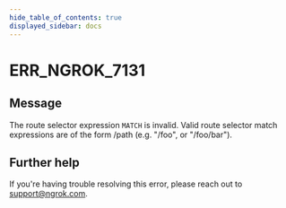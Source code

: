 ```yaml
---
hide_table_of_contents: true
displayed_sidebar: docs
---
```



# ERR_NGROK_7131

## Message

The route selector expression `MATCH` is invalid. Valid route selector match expressions are of the form /path (e.g. "/foo", or "/foo/bar").

<ErrorDetails error="err_ngrok_7131" />

## Further help

If you're having trouble resolving this error, please reach out to [support@ngrok.com](mailto:support@ngrok.com?subject=Help%20with%20ERR_NGROK_7131).
